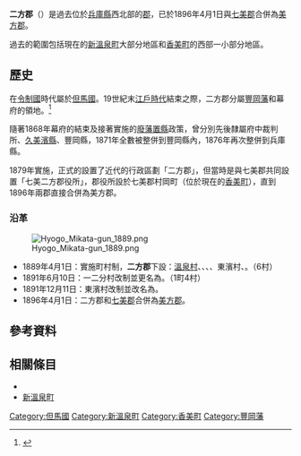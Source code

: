{{日本郡 (廢除)
| 郡 = 二方郡
| 日文原名 = 二方郡
| 平假名 = ふたかたぐん
| 羅馬字拼音 = Futakata-gun
| 地圖 = 
| 廢除時間 = 1896年4月1日
| 廢除理由 = 合併
| 廢除時處置 = [[七美郡|七美郡]]、'''二方郡''' → [[美方郡|美方郡]]
| 現在郡 = 美方郡
| 都道府縣 = 兵庫縣
| 編號 = 
| 町 = 1
| 村 = 4
| 經度 = 
| 緯度 = 
| 註記 = 
|}}
'''二方郡'''（{{jpn|j=二方郡|hg=ふたかたぐん|rm=Futakata gun|f=y}}）是過去位於[[兵庫縣|兵庫縣]]西北部的[[郡|郡]]，已於1896年4月1日與[[七美郡|七美郡]]合併為[[美方郡|美方郡]]。

過去的範圍包括現在的[[新溫泉町|新溫泉町]]大部分地區和[[香美町|香美町]]的西部一小部分地區。

== 歷史 ==
在[[令制國|令制國]]時代屬於[[但馬國|但馬國]]。19世紀末[[江戶時代|江戶時代]]結束之際，二方郡分屬[[豐岡藩|豐岡藩]]和幕府的領地。<ref>{{Cite web| url=http://www.rekihaku.ac.jp/up-cgi/login.pl?p=param/kyud/db_param| title=舊高舊領取調帳資料庫檢索| publisher=[[國立歷史民俗博物館|國立歷史民俗博物館]]| language=ja| accessdate=2020-09-29| archive-date=2020-08-25| archive-url=https://web.archive.org/web/20200825042351/http://www.rekihaku.ac.jp/up-cgi/login.pl?p=param%2Fkyud%2Fdb_param| dead-url=yes}}</ref>

隨著1868年幕府的結束及接著實施的[[廢藩置縣|廢藩置縣]]政策，曾分別先後隸屬府中裁判所、[[久美濱縣|久美濱縣]]、豐岡縣，1871年全數被整併到豐岡縣內，1876年再次整併到兵庫縣。

1879年實施{{tsl|ja|郡区町村編制法|郡區町村編制法}}，正式的設置了近代的行政區劃「二方郡」，但當時是與七美郡共同設置「七美二方郡役所」，郡役所設於七美郡村岡町（位於現在的[[香美町|香美町]]），直到1896年兩郡直接合併為美方郡。

=== 沿革 ===
[[File:Hyogo_Mikata-gun_1889.png|right]]

* 1889年4月1日：實施町村制，'''二方郡'''下設：[[溫泉町|溫泉村]]、{{tsl|ja|照来村|照來村}}、{{tsl|ja|八田村 (兵庫県)|八田村 (兵庫縣)|八田村}}、{{tsl|ja|大庭村 (兵庫県)|大庭村 (兵庫縣)|大庭村}}、東濱村、{{tsl|ja|西浜村 (兵庫県)|西濱村 (兵庫縣)|西濱村}}。（6村）
* 1891年6月10日：一二分村改制並更名為{{tsl|ja|村岡町}}。（1町4村）
* 1891年12月11日：東濱村改制並改名為{{tsl|ja|浜坂町|濱坂町}}。
* 1896年4月1日：二方郡和[[七美郡|七美郡]]合併為[[美方郡|美方郡]]。

== 參考資料 ==
{{reflist}}

== 相關條目 ==
* {{tsl|ja|村岡藩}}
* [[新溫泉町|新溫泉町]]

{{但馬國的郡}}

[[Category:但馬國|Category:但馬國]]
[[Category:新溫泉町|Category:新溫泉町]]
[[Category:香美町|Category:香美町]]
[[Category:豐岡藩|Category:豐岡藩]]